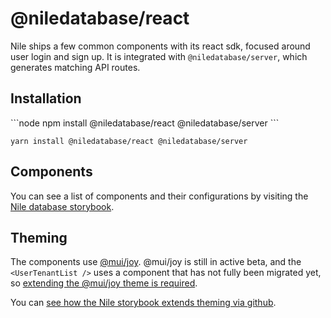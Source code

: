 # @niledatabase/react

Nile ships a few common components with its react sdk, focused around user login and sign up. It is integrated with `@niledatabase/server`, which generates matching API routes.

## Installation

  <CodeGroups>
```node
npm install @niledatabase/react @niledatabase/server
```

```yarn
yarn install @niledatabase/react @niledatabase/server
```

</CodeGroups>

## Components

You can see a list of components and their configurations by visiting the [Nile database storybook](https://storybook.thenile.dev).

## Theming

The components use [@mui/joy](https://mui.com/joy-ui). @mui/joy is still in active beta, and the `<UserTenantList />` uses a component that has not fully been migrated yet, so [extending the @mui/joy theme is required](https://mui.com/joy-ui/integrations/material-ui/).

You can [see how the Nile storybook extends theming via github](https://github.com/niledatabase/nile-js/blob/main/packages/react/.storybook/themeConfig.ts).
